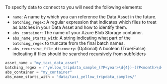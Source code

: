 
To specify data to connect to you will need the following elements:
- `name`: A name by which you can reference the Data Asset in the future.
- `batching_regex`: A regular expression that indicates which files to treat as batches in your Data Asset and how to identify them.
- `abs_container`: The name of your Azure Blob Storage container.
- `abs_name_starts_with`: A string indicating what part of the `batching_regex` to truncate from the final batch names.
- `abs_recursive_file_discovery`: (Optional) A boolean (True/False) indicating if files should be searched recursively from subfolders

```python title="Python code"
asset_name = "my_taxi_data_asset"
batching_regex = r"yellow_tripdata_sample_(?P<year>\d{4})-(?P<month>\d{2})\.csv"
abs_container = "my_container"
abs_name_starts_with = "data/taxi_yellow_tripdata_samples/"
```